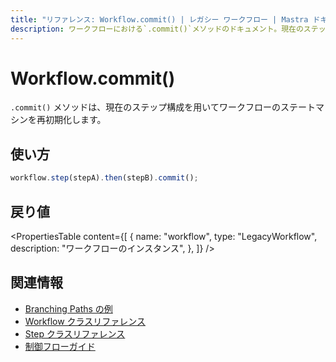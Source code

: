 ```yaml
---
title: "リファレンス: Workflow.commit() | レガシー ワークフロー | Mastra ドキュメント"
description: ワークフローにおける`.commit()`メソッドのドキュメント。現在のステップ構成でワークフロー・マシンを再初期化します。
---
```


# Workflow.commit()

`.commit()` メソッドは、現在のステップ構成を用いてワークフローのステートマシンを再初期化します。

## 使い方

```typescript
workflow.step(stepA).then(stepB).commit();
```


## 戻り値

<PropertiesTable
  content={[
    {
      name: "workflow",
      type: "LegacyWorkflow",
      description: "ワークフローのインスタンス",
    },
  ]}
/>

## 関連情報

- [Branching Paths の例](/examples/workflows_legacy/branching-paths)
- [Workflow クラスリファレンス](./workflow)
- [Step クラスリファレンス](./step-class)
- [制御フローガイド](/docs/workflows-legacy/control-flow)